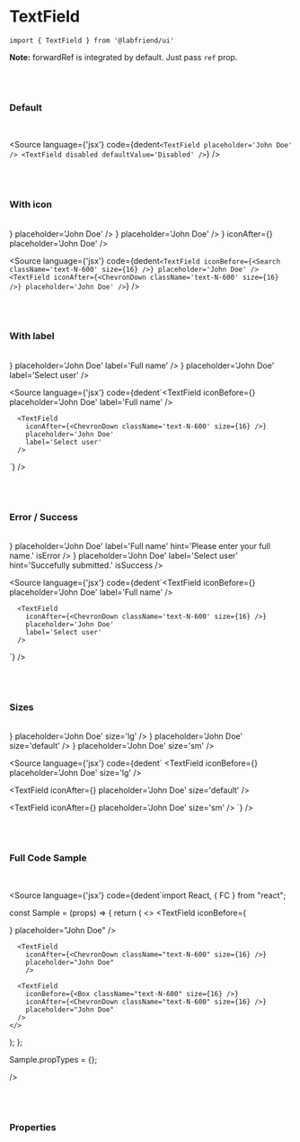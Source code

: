 

<Meta title='01. Atoms / TextField' component={TextField} />

# TextField

`import { TextField } from '@labfriend/ui'`

**Note:** forwardRef is integrated by default. Just pass `ref` prop.

<br />
<br />

### Default

<br />

<Story name='Default'>
  <div className='doc-story__preview' style={{ zoom: '100%' }}>
    <div className='flex items-center w-full gap-4 flex-col'>
      <TextField placeholder='John Doe' />
      <TextField disabled defaultValue='Disabled' />
    </div>
  </div>
</Story>

<Source
  language={'jsx'}
  code={dedent`<TextField placeholder='John Doe' />
      <TextField disabled defaultValue='Disabled' />`}
/>

<br />
<br />

### With icon

<br />

<Story name='With icon'>
  <div className='doc-story__preview' style={{ zoom: '100%' }}>
    <div className='flex items-center w-full gap-4 flex-col'>
      <TextField iconBefore={<Search className='text-N-600' size={16} />} placeholder='John Doe' />
      <TextField
        iconAfter={<ChevronDown className='text-N-600' size={16} />}
        placeholder='John Doe'
      />
      <TextField
        iconBefore={<Box className='text-N-600' size={16} />}
        iconAfter={<ChevronDown className='text-N-600' size={16} />}
        placeholder='John Doe'
      />
    </div>
  </div>
</Story>

<Source
  language={'jsx'}
  code={dedent`<TextField iconBefore={<Search className='text-N-600' size={16} />} placeholder='John Doe' />
  <TextField iconAfter={<ChevronDown className='text-N-600' size={16} />} placeholder='John Doe' />`}
/>

<br />
<br />

### With label

<br />

<Story name='With label'>
  <div className='doc-story__preview' style={{ zoom: '100%' }}>
    <div className='flex items-center w-full gap-4 flex-col'>
      <TextField
        iconBefore={<User className='text-N-600' size={16} />}
        placeholder='John Doe'
        label='Full name'
      />
      <TextField
        iconAfter={<ChevronDown className='text-N-600' size={16} />}
        placeholder='John Doe'
        label='Select user'
      />
    </div>
  </div>
</Story>

<Source
  language={'jsx'}
  code={dedent`<TextField
        iconBefore={<User className='text-N-600' size={16} />}
        placeholder='John Doe'
        label='Full name'
      />
      
      <TextField
        iconAfter={<ChevronDown className='text-N-600' size={16} />}
        placeholder='John Doe'
        label='Select user'
      />
`}
/>

<br />
<br />

### Error / Success

<br />

<Story name='Error / Success'>
  <div className='doc-story__preview' style={{ zoom: '100%' }}>
    <div className='flex items-center w-full gap-4 flex-col'>
      <TextField
        iconBefore={<User className='text-N-600' size={16} />}
        placeholder='John Doe'
        label='Full name'
        hint='Please enter your full name.'
        isError
      />
      <TextField
        iconAfter={<ChevronDown className='text-N-600' size={16} />}
        placeholder='John Doe'
        label='Select user'
        hint='Succefully submitted.'
        isSuccess
      />
    </div>
  </div>
</Story>

<Source
  language={'jsx'}
  code={dedent`<TextField
        iconBefore={<User className='text-N-600' size={16} />}
        placeholder='John Doe'
        label='Full name'
      />
      
      <TextField
        iconAfter={<ChevronDown className='text-N-600' size={16} />}
        placeholder='John Doe'
        label='Select user'
      />
`}
/>

<br />
<br />

### Sizes

<br />

<Story name='Sizes'>
  <div className='doc-story__preview' style={{ zoom: '100%' }}>
    <div className='flex items-center w-full gap-4 flex-col'>
      <TextField
        iconBefore={<User className='text-N-600' size={16} />}
        placeholder='John Doe'
        size='lg'
      />
      <TextField
        iconAfter={<ChevronDown className='text-N-600' size={16} />}
        placeholder='John Doe'
        size='default'
      />
      <TextField
        iconAfter={<ChevronDown className='text-N-600' size={16} />}
        placeholder='John Doe'
        size='sm'
      />
    </div>
  </div>
</Story>

<Source
  language={'jsx'}
  code={dedent`
  <TextField
    iconBefore={<User className='text-N-600' size={16} />}
    placeholder='John Doe'
    size='lg'
  />
  
  <TextField
    iconAfter={<ChevronDown className='text-N-600' size={16} />}
    placeholder='John Doe'
    size='default'
  />

  <TextField
    iconAfter={<ChevronDown className='text-N-600' size={16} />}
    placeholder='John Doe'
    size='sm'
  />
`}
/>

<br />
<br />

### Full Code Sample

<br />

<Source
  language={'jsx'}
  code={dedent`import React, { FC } from "react";
 
const Sample = (props) => {
  return (
    <>
      <TextField
        iconBefore={<Search className="text-N-600" size={16} />}
        placeholder="John Doe"
      />
      
      <TextField
        iconAfter={<ChevronDown className="text-N-600" size={16} />}
        placeholder="John Doe"
        />
        
      <TextField
        iconBefore={<Box className="text-N-600" size={16} />}
        iconAfter={<ChevronDown className="text-N-600" size={16} />}
        placeholder="John Doe"
      />
    </>
  );
};
 
Sample.propTypes = {};
 
/>

<br />
<br />

### Properties

<ArgsTable of={TextField} />
